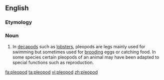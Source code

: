 ==English==

===Etymology===
{{confix|ple|-o-|pod|t1=supernumerary|t3=foot|lang=en}}

===Noun===
{{en-noun|pl2=(''rare'') '''[[pleopoda]]'''}}

# {{zoology}} In [[decapod]]s such as [[lobster]]s, pleopods are legs mainly used for swimming but sometimes used for [[brooding]] eggs or catching food.  In some species certain pleopods of an animal may have been adapted to special functions such as reproduction.

[[fa:pleopod]]
[[ta:pleopod]]
[[vi:pleopod]]
[[zh:pleopod]]